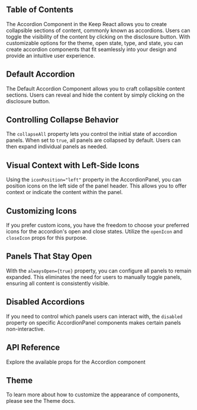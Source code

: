 
## Table of Contents

The Accordion Component in the Keep React allows you to create collapsible sections of content, commonly known as accordions. Users can toggle the visibility of the content by clicking on the disclosure button. With customizable options for the theme, open state, type, and state, you can create accordion components that fit seamlessly into your design and provide an intuitive user experience.

## Default Accordion

The Default Accordion Component allows you to craft collapsible content sections. Users can reveal and hide the content by simply clicking on the disclosure button.

<CodePreview github="" code={DefaultAccordionCode} github="Accordion">
  <DefaultAccordion />
</CodePreview>

## Controlling Collapse Behavior

The `collapseAll` property lets you control the initial state of accordion panels. When set to `true`, all panels are collapsed by default. Users can then expand individual panels as needed.

<CodePreview github="Accordion" code={AccordionCollapseAllCode}>
  <AccordionCollapseAll />
</CodePreview>

## Visual Context with Left-Side Icons

Using the `iconPosition="left"` property in the AccordionPanel, you can position icons on the left side of the panel header. This allows you to offer context or indicate the content within the panel.

<CodePreview github="Accordion" code={AccordionWithLeftSideIconCode}>
  <AccordionWithLeftSideIcon />
</CodePreview>

## Customizing Icons

If you prefer custom icons, you have the freedom to choose your preferred icons for the accordion's open and close states. Utilize the `openIcon` and `closeIcon` props for this purpose.

<CodePreview github="Accordion" code={AccordionWithCustomIconCode}>
  <AccordionWithCustomIcon />
</CodePreview>

## Panels That Stay Open

With the `alwaysOpen={true}` property, you can configure all panels to remain expanded. This eliminates the need for users to manually toggle panels, ensuring all content is consistently visible.

<CodePreview github="Accordion" code={AccordionAlwaysOpenCode}>
  <AccordionAlwaysOpen />
</CodePreview>

## Disabled Accordions

If you need to control which panels users can interact with, the `disabled` property on specific AccordionPanel components makes certain panels non-interactive.

<CodePreview github="Accordion" code={DisabledAccordionCode}>
  <DisabledAccordion />
</CodePreview>

## API Reference

Explore the available props for the Accordion component

<ComponentApi data={accordionApiData} />

## Theme

To learn more about how to customize the appearance of components, please see the Theme docs.

<CssThemePreview code={useTheme().theme.accordion} />
